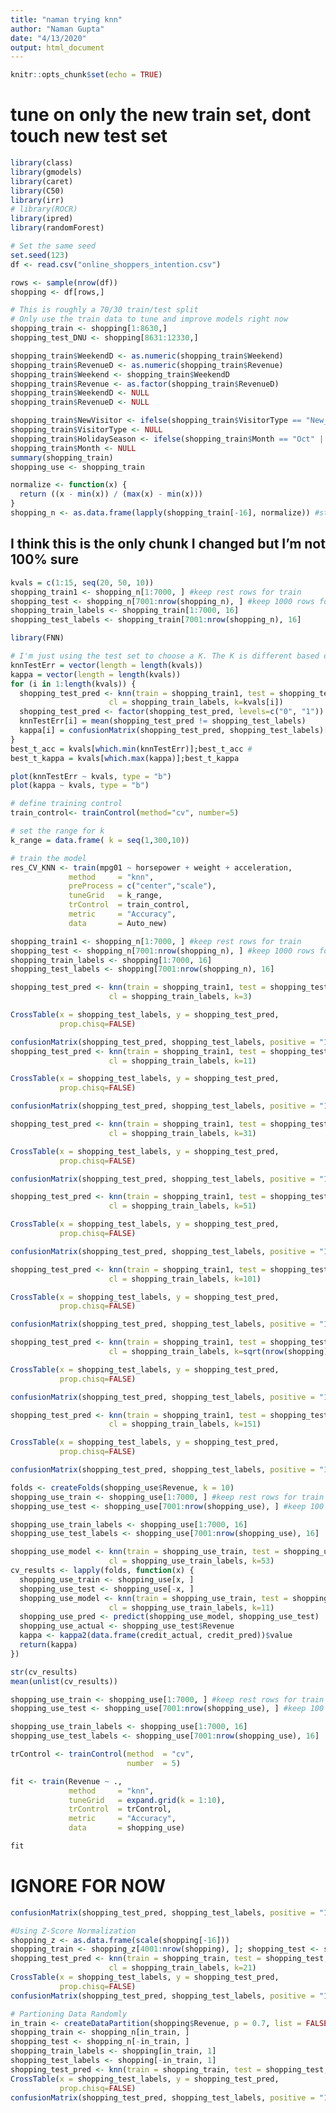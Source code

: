 ```yaml
---
title: "naman trying knn"
author: "Naman Gupta"
date: "4/13/2020"
output: html_document
---
```


```r
knitr::opts_chunk$set(echo = TRUE)
```
# tune on only the new train set, dont touch new test set

```r
library(class)
library(gmodels)
library(caret)
library(C50)
library(irr)
# library(ROCR)
library(ipred)
library(randomForest)
```

```r
# Set the same seed
set.seed(123)
df <- read.csv("online_shoppers_intention.csv")

rows <- sample(nrow(df))
shopping <- df[rows,]

# This is roughly a 70/30 train/test split
# Only use the train data to tune and improve models right now
shopping_train <- shopping[1:8630,]
shopping_test_DNU <- shopping[8631:12330,]

shopping_train$WeekendD <- as.numeric(shopping_train$Weekend)
shopping_train$RevenueD <- as.numeric(shopping_train$Revenue)
shopping_train$Weekend <- shopping_train$WeekendD
shopping_train$Revenue <- as.factor(shopping_train$RevenueD)
shopping_train$WeekendD <- NULL
shopping_train$RevenueD <- NULL

shopping_train$NewVisitor <- ifelse(shopping_train$VisitorType == "New_Visitor",1,0)
shopping_train$VisitorType <- NULL
shopping_train$HolidaySeason <- ifelse(shopping_train$Month == "Oct" | shopping_train$Month == "Nov" | shopping_train$Month == "Dec",1,0)
shopping_train$Month <- NULL
summary(shopping_train)
shopping_use <- shopping_train

normalize <- function(x) {
  return ((x - min(x)) / (max(x) - min(x)))
}
shopping_n <- as.data.frame(lapply(shopping_train[-16], normalize)) #started at column 2, because no point in normalizing the binary "outcome"

```

## I think this is the only chunk I changed but I'm not 100% sure
```r
kvals = c(1:15, seq(20, 50, 10))
shopping_train1 <- shopping_n[1:7000, ] #keep rest rows for train
shopping_test <- shopping_n[7001:nrow(shopping_n), ] #keep 1000 rows for test
shopping_train_labels <- shopping_train[1:7000, 16]
shopping_test_labels <- shopping_train[7001:nrow(shopping_n), 16]

library(FNN)

# I'm just using the test set to choose a K. The K is different based on if you want to select it from your kappa or test error, but both are below.
knnTestErr = vector(length = length(kvals))
kappa = vector(length = length(kvals))
for (i in 1:length(kvals)) {
  shopping_test_pred <- knn(train = shopping_train1, test = shopping_test,
                      cl = shopping_train_labels, k=kvals[i])
  shopping_test_pred <- factor(shopping_test_pred, levels=c("0", "1"))
  knnTestErr[i] = mean(shopping_test_pred != shopping_test_labels)
  kappa[i] = confusionMatrix(shopping_test_pred, shopping_test_labels)[[3]][[2]]
}
best_t_acc = kvals[which.min(knnTestErr)];best_t_acc # 
best_t_kappa = kvals[which.max(kappa)];best_t_kappa

plot(knnTestErr ~ kvals, type = "b")
plot(kappa ~ kvals, type = "b")
```

```r
# define training control
train_control<- trainControl(method="cv", number=5)

# set the range for k
k_range = data.frame( k = seq(1,300,10))

# train the model 
res_CV_KNN <- train(mpg01 ~ horsepower + weight + acceleration,
             method     = "knn",
             preProcess = c("center","scale"),
             tuneGrid   = k_range,
             trControl  = train_control,
             metric     = "Accuracy",
             data       = Auto_new)
```



```r
shopping_train1 <- shopping_n[1:7000, ] #keep rest rows for train
shopping_test <- shopping_n[7001:nrow(shopping_n), ] #keep 1000 rows for test
shopping_train_labels <- shopping[1:7000, 16]
shopping_test_labels <- shopping[7001:nrow(shopping_n), 16]

shopping_test_pred <- knn(train = shopping_train1, test = shopping_test,
                      cl = shopping_train_labels, k=3)

CrossTable(x = shopping_test_labels, y = shopping_test_pred, 
           prop.chisq=FALSE)

confusionMatrix(shopping_test_pred, shopping_test_labels, positive = "1")
shopping_test_pred <- knn(train = shopping_train1, test = shopping_test,
                      cl = shopping_train_labels, k=11)

CrossTable(x = shopping_test_labels, y = shopping_test_pred, 
           prop.chisq=FALSE)

confusionMatrix(shopping_test_pred, shopping_test_labels, positive = "1")

shopping_test_pred <- knn(train = shopping_train1, test = shopping_test,
                      cl = shopping_train_labels, k=31)

CrossTable(x = shopping_test_labels, y = shopping_test_pred, 
           prop.chisq=FALSE)

confusionMatrix(shopping_test_pred, shopping_test_labels, positive = "1")

shopping_test_pred <- knn(train = shopping_train1, test = shopping_test,
                      cl = shopping_train_labels, k=51)

CrossTable(x = shopping_test_labels, y = shopping_test_pred, 
           prop.chisq=FALSE)

confusionMatrix(shopping_test_pred, shopping_test_labels, positive = "1")

shopping_test_pred <- knn(train = shopping_train1, test = shopping_test,
                      cl = shopping_train_labels, k=101)

CrossTable(x = shopping_test_labels, y = shopping_test_pred, 
           prop.chisq=FALSE)

confusionMatrix(shopping_test_pred, shopping_test_labels, positive = "1")

shopping_test_pred <- knn(train = shopping_train1, test = shopping_test,
                      cl = shopping_train_labels, k=sqrt(nrow(shopping)))

CrossTable(x = shopping_test_labels, y = shopping_test_pred, 
           prop.chisq=FALSE)

confusionMatrix(shopping_test_pred, shopping_test_labels, positive = "1")

shopping_test_pred <- knn(train = shopping_train1, test = shopping_test,
                      cl = shopping_train_labels, k=151)

CrossTable(x = shopping_test_labels, y = shopping_test_pred, 
           prop.chisq=FALSE)

confusionMatrix(shopping_test_pred, shopping_test_labels, positive = "1")
```

```r
folds <- createFolds(shopping_use$Revenue, k = 10)
shopping_use_train <- shopping_use[1:7000, ] #keep rest rows for train
shopping_use_test <- shopping_use[7001:nrow(shopping_use), ] #keep 100 rows for test

shopping_use_train_labels <- shopping_use[1:7000, 16]
shopping_use_test_labels <- shopping_use[7001:nrow(shopping_use), 16]

shopping_use_model <- knn(train = shopping_use_train, test = shopping_use_test,
                      cl = shopping_use_train_labels, k=53)
cv_results <- lapply(folds, function(x) {
  shopping_use_train <- shopping_use[x, ]
  shopping_use_test <- shopping_use[-x, ]
  shopping_use_model <- knn(train = shopping_use_train, test = shopping_use_test,
                      cl = shopping_use_train_labels, k=11)
  shopping_use_pred <- predict(shopping_use_model, shopping_use_test)
  shopping_use_actual <- shopping_use_test$Revenue
  kappa <- kappa2(data.frame(credit_actual, credit_pred))$value
  return(kappa)
})

str(cv_results)
mean(unlist(cv_results))
```

```r
shopping_use_train <- shopping_use[1:7000, ] #keep rest rows for train
shopping_use_test <- shopping_use[7001:nrow(shopping_use), ] #keep 100 rows for test

shopping_use_train_labels <- shopping_use[1:7000, 16]
shopping_use_test_labels <- shopping_use[7001:nrow(shopping_use), 16]

trControl <- trainControl(method  = "cv",
                          number  = 5)

fit <- train(Revenue ~ .,
             method     = "knn",
             tuneGrid   = expand.grid(k = 1:10),
             trControl  = trControl,
             metric     = "Accuracy",
             data       = shopping_use)

fit
```


# IGNORE FOR NOW
```r
confusionMatrix(shopping_test_pred, shopping_test_labels, positive = "1")

#Using Z-Score Normalization
shopping_z <- as.data.frame(scale(shopping[-16]))
shopping_train <- shopping_z[4001:nrow(shopping), ]; shopping_test <- shopping_z[1:4000, ]  
shopping_test_pred <- knn(train = shopping_train, test = shopping_test,
                      cl = shopping_train_labels, k=21)
CrossTable(x = shopping_test_labels, y = shopping_test_pred, 
           prop.chisq=FALSE)
confusionMatrix(shopping_test_pred, shopping_test_labels, positive = "1")

# Partioning Data Randomly
in_train <- createDataPartition(shopping$Revenue, p = 0.7, list = FALSE)
shopping_train <- shopping_n[in_train, ]
shopping_test <- shopping_n[-in_train, ]
shopping_train_labels <- shopping[in_train, 1]
shopping_test_labels <- shopping[-in_train, 1]
shopping_test_pred <- knn(train = shopping_train, test = shopping_test, cl = c("0","1"), k=13)
CrossTable(x = shopping_test_labels, y = shopping_test_pred, 
           prop.chisq=FALSE)
confusionMatrix(shopping_test_pred, shopping_test_labels, positive = "1") # outputs a bunch of different statistics, accuracy, f score, balance accuracy
```


